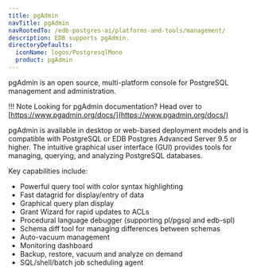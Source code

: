 ```yaml
---
title: pgAdmin
navTitle: pgAdmin
navRootedTo: /edb-postgres-ai/platforms-and-tools/management/
description: EDB supports pgAdmin.
directoryDefaults:
  iconName: logos/PostgresqlMono
  product: pgAdmin
---
```


pgAdmin is an open source, multi-platform console for PostgreSQL management and administration.

!!! Note
    Looking for pgAdmin documentation? Head over to [https://www.pgadmin.org/docs/](https://www.pgadmin.org/docs/)

pgAdmin is available in desktop or web-based deployment models and is compatible with PostgreSQL or EDB Postgres Advanced Server 9.5 or higher. The intuitive  graphical user interface (GUI) provides tools for managing, querying, and analyzing PostgreSQL databases. 

Key capabilities include:

- Powerful query tool with color syntax highlighting
- Fast datagrid for display/entry of data
- Graphical query plan display
- Grant Wizard for rapid updates to ACLs
- Procedural language debugger (supporting pl/pgsql and edb-spl)
- Schema diff tool for managing differences between schemas
- Auto-vacuum management
- Monitoring dashboard
- Backup, restore, vacuum and analyze on demand
- SQL/shell/batch job scheduling agent

